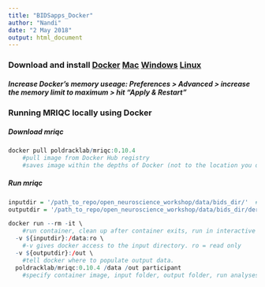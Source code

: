 ```yaml
---
title: "BIDSapps_Docker"
author: "Nandi"
date: "2 May 2018"
output: html_document
---
```

### Download and install [Docker](https://neurohackweek.github.io/docker-for-scientists/) [Mac](https://docs.docker.com/docker-for-mac/install/) [Windows](https://docs.docker.com/docker-for-windows/install/) [Linux](https://docs.docker.com/install/linux/docker-ce/ubuntu/)
##### Increase Docker's memory useage: Preferences > Advanced > increase the memory limit to maximum > hit "Apply & Restart" 

### Running MRIQC locally using Docker
##### Download mriqc
```r

docker pull poldracklab/mriqc:0.10.4
    #pull image from Docker Hub registry
    #saves image within the depths of Docker (not to the location you downloaded it from)
```

##### Run mriqc
```r

inputdir = '/path_to_repo/open_neuroscience_workshop/data/bids_dir/'  #specify directory where bids formatted data lives
outputdir = '/path_to_repo/open_neuroscience_workshop/data/bids_dir/derivatives/' #specify output (derivatives) directory

docker run --rm -it \  
    #run container, clean up after container exits, run in interactive mode
  -v ${inputdir}:/data:ro \ 
    #-v gives docker access to the input directory. ro = read only
  -v ${outputdir}:/out \  
    #tell docker where to populate output data.
  poldracklab/mriqc:0.10.4 /data /out participant  
    #specify container image, input folder, output folder, run analyses on participant level

```
